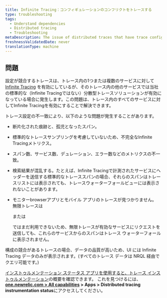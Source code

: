 ```yaml
---
title: Infinite Tracing：コンフィギュレーションのコンフリクトをトレースする
type: troubleshooting
tags:
  - Understand dependencies
  - Distributed tracing
  - Troubleshooting
metaDescription: The issue of distributed traces that have trace configuration conflicts (some services having Infinite Tracing and some have standard tracing).
freshnessValidatedDate: never
translationType: machine
---
```


## 問題

設定が競合するトレースは、トレース内の1つまたは複数のサービスに対して [Infinite Tracing](/docs/understand-dependencies/distributed-tracing/infinite-tracing/introduction-infinite-tracing) を有効にしているが、そのトレース内の他のサービスでは当社の標準的な（Infinite Tracingではない）分散型トレースソリューションが有効になっている場合に発生します。この問題は、トレース内のすべてのサービスに対してInfinite Tracingを有効にすることで解決できます。

トレース設定の不一致により、以下のような問題が発生することがあります。

* 断片化された痕跡と、孤児となったスパン。

* 標準的なトレースサンプリングを考慮していないため、不完全なInfinite Tracingメトリクス。

* スパン数、サービス数、デュレーション、エラー数などのメトリクスの不一致。

* 検索結果が混乱する。たとえば、Infinite Tracingで計測されたサービスにヘッダーを送信する標準的なトレーススパンの場合、それらのスパンはトレースリストには表示されても、トレースウォーターフォールビューには表示されないことがあります。

* モニターbrowserアプリとモバイル アプリのトレースが見つかりません。 無限トレースは

  <InlinePopover type="mobile"/>

  または

  <InlinePopover type="browser"/>

  ではまだ利用できないため、無限トレースが有効なサービスにリクエストを送信しても、これらのサービスからのスパンはトレース ウォーターフォールに表示されません。

構成の競合があるトレースの場合、データの品質が高いため、UI には Infinite Tracing データのみが表示されます。(すべてのトレース データは NRQL 経由でクエリ可能です。)

[インストゥルメンテーション ステータス アプリを使用すると、トレース インストゥルメンテーション](https://one.newrelic.com/dt-setup-assistant)の概要を確認できます。 これを見つけるには、 <DNT>**[one.newrelic.com > All capabilities](https://one.newrelic.com/all-capabilities) > Apps > Distributed tracing instrumentation status**</DNT>にアクセスしてください。
